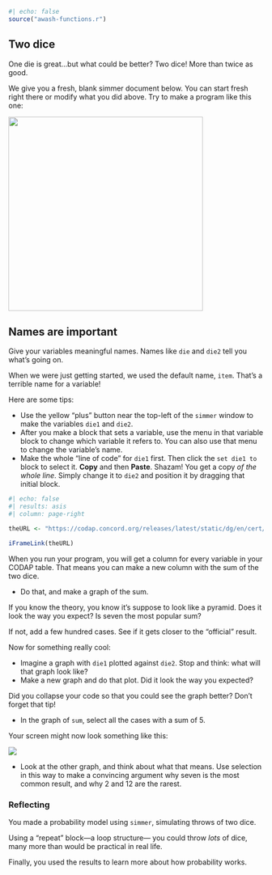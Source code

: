 ```r
#| echo: false
source("awash-functions.r")
```

## Two dice

One die is great...but what could be better? Two dice! More than twice as good.

We give you a fresh, blank simmer document below. You can start fresh right there or modify what you did above. Try to make a program like this one:

![](art/two-dice-program.png){width="4in"}

::: callout-important
## Names are important

Give your variables meaningful names. Names like `die` and `die2` tell you what's going on.

When we were just getting started, we used the default name, `item`. That's a terrible name for a variable!
:::

Here are some tips:

-   Use the yellow "plus" button near the top-left of the `simmer` window to make the variables `die1` and `die2`.
-   After you make a block that sets a variable, use the menu in that variable block to change which variable it refers to. You can also use that menu to change the variable's name.
-   Make the whole "line of code" for `die1` first. Then click the `set die1 to` block to select it. **Copy** and then **Paste**. Shazam! You get a copy *of the whole line*. Simply change it to `die2` and position it by dragging that initial block.

```r
#| echo: false
#| results: asis
#| column: page-right

theURL <- "https://codap.concord.org/releases/latest/static/dg/en/cert/index.html?di=https://codap.xyz/plugins/simmer/"

iFrameLink(theURL)
```

When you run your program, you will get a column for every variable in your CODAP table. That means you can make a new column with the sum of the two dice.

-   Do that, and make a graph of the sum.

If you know the theory, you know it's suppose to look like a pyramid. Does it look the way you expect? Is seven the most popular sum?

If not, add a few hundred cases. See if it gets closer to the "official" result.

Now for something really cool:

-   Imagine a graph with `die1` plotted against `die2`. Stop and think: what will that graph look like?
-   Make a new graph and do that plot. Did it look the way you expected?

Did you collapse your code so that you could see the graph better? 
Don't forget that tip!

-   In the graph of `sum`, select all the cases with a sum of 5.

Your screen might now look something like this:

![](art/two-dice-5-selected.png)

-   Look at the other graph, and think about what that means. Use selection in this way to make a convincing argument why seven is the most common result, and why 2 and 12 are the rarest.

### Reflecting

You made a probability model using `simmer`, simulating throws of two dice.

Using a "repeat" block---a loop structure--- you could throw *lots* of dice, many more than would be practical in real life.

Finally, you used the results to learn more about how probability works.
